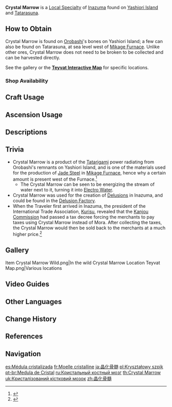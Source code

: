{{Item Infobox
|id           = 101203
|image        = Item Crystal Marrow.png
|type         = Inazuma Local Specialties
|description  = A crystal that contains a sliver of Tatarigami power. Adding this material during smelting will greatly increase the strength and toughness of metals.
|invCategory  = Materials
|source1      = Found on [[Orobashi]]'s bones on [[Yashiori Island]] and [[Tatarasuna]]
}}
'''Crystal Marrow''' is a [[Local Specialty]] of [[Inazuma]] found on [[Yashiori Island]] and [[Tatarasuna]].

==How to Obtain==
Crystal Marrow is found on [[Orobashi]]'s bones on Yashiori Island; a few can also be found on Tatarasuna, at sea level west of [[Mikage Furnace]]. Unlike other ores, Crystal Marrow does not need to be broken to be collected and can be harvested directly.

See the gallery or the '''[https://webstatic-sea.mihoyo.com/app/ys-map-sea/index.html#/map/2?shown_types=211 Teyvat Interactive Map]''' for specific locations.

===Shop Availability===
{{Shop Availability}}

==Craft Usage==
{{Craft Usage}}

==Ascension Usage==
{{Ascension Usage}}

==Descriptions==
{{Description|A crystal that contains a sliver of [[Tatarigami]] power. Adding this material during smelting will greatly increase the strength and toughness of metals.<br />In Inazuma, "Tatarigami" refers to the corpse of a divine being and the strange phenomena it creates. They say that before the god that created Crystal Marrow became the Tatarigami, it had many names, one of which was "[[Orobashi no Mikoto]]." Orobashi no Mikoto's body was as long as the winding seashore, and its voice was so resounding that only the [[Dark Sea]] could absorb it. Yet in the end, it too was cut down together with [[Yashiori Island]] itself.}}

==Trivia==
*Crystal Marrow is a product of the [[Tatarigami]] power radiating from Orobashi's remnants on Yashiori Island, and is one of the materials used for the production of [[Jade Steel]] in [[Mikage Furnace]], hence why a certain amount is present west of the Furnace.<ref>{{Ref/Quest|Tatara Tales: Purification Device}}</ref>
**The Crystal Marrow can be seen to be energizing the stream of water next to it, turning it into [[Electro Water]].
*Crystal Marrow was used for the creation of [[Delusions]] in Inazuma, and could be found in the [[Delusion Factory]].
*When the Traveler first arrived in Inazuma, the president of the International Trade Association, [[Kurisu]], revealed that the [[Kanjou Commission]] had passed a tax decree forcing the merchants to pay taxes using Crystal Marrow instead of Mora. After collecting the taxes, the Crystal Marrow would then be sold back to the merchants at a much higher price.<ref>{{Ref/Quest|Confessions of an Outlander}}</ref>

==Gallery==
<gallery>
Item Crystal Marrow Wild.png|In the wild
Crystal Marrow Location Teyvat Map.png|Various locations
</gallery>

==Video Guides==
{{EVT
|video1   = https://youtu.be/rmWPOK3TitA
|caption1 = Farm Guide (66 total)
}}

==Other Languages==
{{Other Languages
|en      = Crystal Marrow
|zhs     = 晶化骨髓
|zhs_rm  = Jīnghuà Gǔsuǐ
|zht     = 晶化骨髓
|zht_rm  = Jīnghuà Gǔsuǐ
|zh_tl   = Crystallized Bone Marrow
|ja      = 晶化骨髄
|ja_rm   = Shouka Kotsuzui{{Assumed}}
|ja_tl   = Crystallized Bone Marrow
|ko      = {{tt|수정|水晶}} {{tt|골수|骨髓}}
|ko_rm   = Sujeong Golsu
|ko_tl   = Crystal Bone Marrow
|es      = Médula cristalizada
|es_tl   = Crystallized Marrow
|fr      = Moelle cristalline
|fr_tl   = Crystalline Marrow
|ru      = Кристальный костный мозг
|ru_tl   = Crystal Bone Marrow
|th      = Crystal Marrow
|vi      = {{tt|Tủy|髓}} Pha Lê
|vi_tl   = Crystal Marrow
|de      = Kristallmark
|de_tl   = Cyrstal Marrow
|id      = Crystal Marrow
|pt      = Medula de Cristal
|pt_tl   = Crystal Marrow
|tr      = Kristal Özü
|tr_tl   = 
|it      = Midollo cristallino
|it_tl   = Crystalline Marrow
}}

==Change History==
{{Change History|2.0}}

==References==
{{Reflist}}

==Navigation==
{{Material Navbox|Local Specialties}}

[[es:Médula cristalizada]]
[[fr:Moelle cristalline]]
[[ja:晶化骨髄]]
[[pl:Kryształowy szpik]]
[[pt-br:Medula de Cristal]]
[[ru:Кристальный костный мозг]]
[[th:Crystal Marrow]]
[[uk:Кристалізований кістковий мозок]]
[[zh:晶化骨髓]]